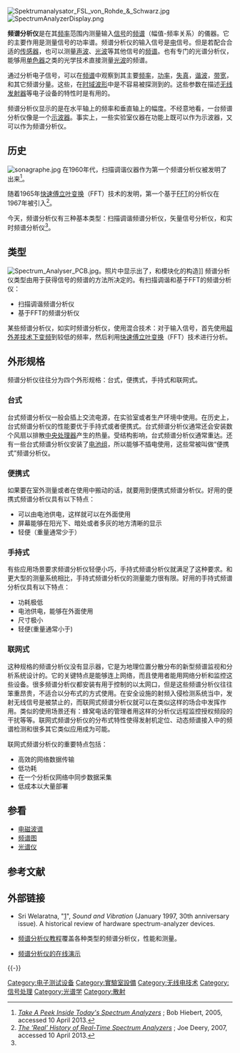 [[Image:Spektrumanalysator_FSL_von_Rohde_&_Schwarz.jpg|right]]
[[Image:SpectrumAnalyzerDisplay.png|right]]

'''频谱分析仪'''是在其[[频率|频率]]范围内测量输入[[信号|信号]]的[[频谱|频谱]]（幅值-频率关系）的儀器。它的主要作用是测量信号的功率谱。频谱分析仪的输入信号是[[电|电]]信号。但是若配合合适的[[传感器|传感器]]，也可以测量[[声波|声波]]、[[光波|光波]]等其他信号的[[频谱|频谱]]。也有专门的光谱分析仪，能够用[[单色器|单色器]]之类的光学技术直接测量[[光波|光波]]的频谱。

通过分析电子信号，可以在[[频谱|频谱]]中观察到其主要[[频率|频率]]，[[功率|功率]]，[[失真|失真]]，[[谐波|谐波]]，[[带宽|带宽]]，和其它频谱分量。这些，在[[时域|时域]][[波形|波形]]中是不容易被探测到的。这些参数在描述[[无线通讯|无线发射器]]等电子设备的特性时是有用的。

频谱分析仪显示的是在水平轴上的频率和垂直轴上的幅度。不经意地看，一台频谱分析仪像是一个[[示波器|示波器]]。事实上，一些实验室仪器在功能上既可以作为示波器，又可以作为频谱分析仪。

== 历史 ==
[[Image:sonagraphe.jpg|thumb]]
在1960年代，扫描调谐仪器作为第一个频谱分析仪被发明了出来<ref name="Hiebert">''[http://electronicdesign.com/displays/take-peek-inside-todays-spectrum-analyzers Take A Peek Inside Today's Spectrum Analyzers] {{Wayback|url=http://electronicdesign.com/displays/take-peek-inside-todays-spectrum-analyzers |date=20170506192902 }}''; Bob Hiebert, 2005, accessed 10 April 2013.</ref>。

随着1965年[[快速傅立叶变换|快速傅立叶变换]]（FFT）技术的发明，第一个基于[[快速傅立叶变换|FFT]]的分析仪在1967年被引入<ref name="Deery">''[http://www.sandv.com/downloads/0701deer.pdf The ‘Real’ History of Real-Time Spectrum Analyzers] {{Wayback|url=http://www.sandv.com/downloads/0701deer.pdf |date=20150621073829 }}''; Joe Deery, 2007, accessed 10 April 2013.</ref>。

今天，频谱分析仪有三种基本类型：扫描调谐频谱分析仪，矢量信号分析仪，和实时频谱分析仪<ref name="Hiebert" />。

== 类型 ==
[[Image:Spectrum_Analyser_PCB.jpg|thumb]]。照片中显示出了{{le|分布元件滤波器|Distributed element filter}}，和模块化的构造]]
频谱分析仪类型由用于获得信号的频谱的方法所决定的。有扫描调谐和基于FFT的频谱分析仪：

* 扫描调谐频谱分析仪
* 基于FFT的频谱分析仪

某些频谱分析仪，如实时频谱分析仪，使用混合技术：对于输入信号，首先使用[[超外差收音机|超外差技术下变频]]到较低的频率，然后利用[[快速傅立叶变换|快速傅立叶变换]]（FFT）技术进行分析。

== 外形规格 ==
频谱分析仪往往分为四个外形规格：台式，便携式，手持式和联网式。

=== 台式 ===
台式频谱分析仪一般会插上交流电源，在实验室或者生产环境中使用。在历史上，台式频谱分析仪的性能要优于手持式或者便携式。台式频谱分析仪通常还会安装数个风扇以排散[[中央处理器|中央处理器]]产生的热量。受结构影响，台式频谱分析仪通常重达{{convert|30|lbs|kg}}。还有一些台式频谱分析仪安装了[[电池组|电池组]]，所以能够不插电使用，这些常被叫做“便携式”频谱分析仪。

=== 便携式 ===
如果要在室外测量或者在使用中搬动的话，就要用到便携式频谱分析仪。好用的便携式频谱分析仪具有以下特点：
* 可以由电池供电，这样就可以在外面使用
* 屏幕能够在阳光下、暗处或者多灰的地方清晰的显示
* 轻便（重量通常少于{{convert|15|lbs|kg}}）

=== 手持式 ===
有些应用场景要求频谱分析仪轻便小巧，手持式频谱分析仪就满足了这种要求。和更大型的测量系统相比，手持式频谱分析仪的测量能力很有限。好用的手持式频谱分析仪具有以下特点：
* 功耗极低
* 电池供电，能够在外面使用
* 尺寸极小
* 轻便(重量通常小于{{convert|2|lbs|kg|1}})

=== 联网式 ===
这种规格的频谱分析仪没有显示器，它是为地理位置分散分布的新型频谱监视和分析系统设计的。它的关键特点是能够连上网络，而且使用者能用网络分析和监控这些设备。很多频谱分析仪都安装有用于控制的以太网口，但是这些频谱分析仪往往笨重昂贵，不适合以分布式的方式使用。在安全设施的射频入侵检测系统当中，发射无线信号是被禁止的，而联网式频谱分析仪就可以在类似这样的场合中发挥作用。类似的使用场景还有：蜂窝电话的管理者用这样的分析仪远程监控授权频段的干扰等等。联网式频谱分析仪的分布式特性使得发射机定位、动态频谱接入中的频谱检测和很多其它类似应用成为可能。

联网式频谱分析仪的重要特点包括：
* 高效的网络数据传输
* 低功耗
* 在一个分析仪网络中同步数据采集
* 低成本以大量部署

== 参看 ==
* [[电磁波谱|电磁波谱]]
* [[频谱图|频谱图]]
* [[光谱仪|光谱仪]]

== 参考文献 ==
{{reflist}}

== 外部链接 ==
{{Commons category|Spectrum analyzers}}
* {{en}} Sri Welaratna, "[https://web.archive.org/web/20130527184028/http://www.dataphysics.com/resources/library-data-physics-center/30-years-of-fft-analyzers.html]", ''Sound and Vibration'' (January 1997, 30th anniversary issue). A historical review of hardware spectrum-analyzer devices.
* {{en}} [http://www.radio-electronics.com/info/t_and_m/spectrum_analyser/rf-analyzer-basics-tutorial.php 频谱分析仪教程]覆盖各种类型的频谱分析仪，性能和测量。
* {{en}}[http://www.etti.unibw.de/labalive/app/spectrumdemo/ 频谱分析仪的在线演示]

{{-}}
{{電子儀器與測量設備}}
{{实验室设备}}

{{Authority control}}

{{DEFAULTSORT:Spectrum Analyzer}}
[[Category:电子测试设备|Category:电子测试设备]]
[[Category:實驗室設備|Category:實驗室設備]]
[[Category:无线电技术|Category:无线电技术]]
[[Category:信号处理|Category:信号处理]]
[[Category:光谱学|Category:光谱学]]
[[Category:散射|Category:散射]]